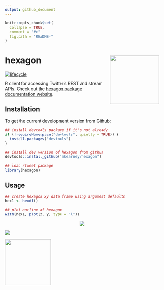 ```yaml
---
output: github_document
---
```


<!-- README.md is generated from README.Rmd. Please edit that file -->

```r
knitr::opts_chunk$set(
  collapse = TRUE,
  comment = "#>",
  fig.path = "README-"
)
```

# hexagon <img src="man/figures/logo.png" width="160px" align="right" /> 

<!-- [![Build Status](https://travis-ci.org/mkearney/hexagon.svg?branch=master)](https://travis-ci.org/mkearney/hexagon)
[![CRAN status](https://www.r-pkg.org/badges/version/rtweet)](https://cran.r-project.org/package=hexagon)
[![Coverage Status](https://codecov.io/gh/mkearney/hexagon/branch/master/graph/badge.svg)](https://codecov.io/gh/mkearney/hexagon?branch=master)

![Downloads](https://cranlogs.r-pkg.org/badges/hexagon)
![Downloads](https://cranlogs.r-pkg.org/badges/grand-total/hexagon) -->
[![lifecycle](https://img.shields.io/badge/lifecycle-experimental-orange.svg)](https://www.tidyverse.org/lifecycle/#experimental)

R client for accessing Twitter's REST and stream APIs. Check out the [hexagon package documentation website](http://mkearney.github.io/hexagon).

## Installation

To get the current development version from Github:

```r
## install devtools package if it's not already
if (!requireNamespace("devtools", quietly = TRUE)) {
  install.packages("devtools")
}

## install dev version of hexagon from github
devtools::install_github("mkearney/hexagon")

## load rtweet package
library(hexagon)
```

## Usage

```r
## create hexagon xy data frame using argument defaults
hex1 <- hexdf()

## plot outline of hexagon
with(hex1, plot(x, y, type = "l"))
```

<p align="center"><img src="inst/tools/readme/plot1.png" > </p

&nbsp;

```r
## create larger hexagon to the lower right with a different midpoint
hex2 <- hexdf(2, mid = c(2.5, -2))

## load ggplot2
library(ggplot2)

## plot both hex1 and hex2 objects using ggplot2
ggplot(hex1, aes(x, y)) +
  geom_polygon(fill = "blue") +
  geom_polygon(data = hex2, fill = "red")
```

<p align="center"><img src="inst/tools/readme/plot2.png" > </p

&nbsp;

### Example

Create a package sticker

```r
## generate some data to plot
n <- 43
den <- ceiling(n / 5)
x <- seq(-.525, .465, length.out = n) + rep(c(-.005, .005), ceiling(n/2))[1:n]
y <- seq(-.1, .1, length.out = ceiling(n / den))
y <- rep(c(y, rev(y)), ceiling(n / den))[1:n] + seq(.0, .45, length.out = n)
z <- c(rep("a", ceiling(n / den)), rep("b", ceiling(n / den)))
z <- rep(z, ceiling(n / den))[1:n]
pts <- data.frame(x, y, z)

## create base plot
p_ <- ggplot(hex1, aes(x, y)) +
  geom_polygon(fill = "#114466", colour = "#001030", size = 1) +
  geom_point(data = pts, aes(fill = z, colour = z), shape = 21, size = 1.75) +
  scale_fill_manual(values = c("#8CFF00", "#cc00ff")) +
  scale_colour_manual(values = c("#0A2200", "#110033")) +
  annotate("text", 0, -.36, label = "hexagon",
    colour = "white", size = 8, fontface = "bold") +
  coord_fixed(ratio = 1, expand = TRUE) +
  coord_cartesian(xlim = range(hex1$x), ylim = range(hex1$y)) +
  theme_void()

## adjust margin to maximize sticker
t <- 6
r <- 5
b <- 9
l <- 8
p <- p_ +
  theme(legend.position = "none",
    plot.margin = margin(-t, -r, -b, -l, unit = "pt"))

#view plot in device
p

## save plot with sticker dimensions
#ggsave("hexagon-logo.png", p, width = 1.73, height = 2,
#  units = "in", bg = "transparent")
```

<p align="center"><img width="150px" src="inst/tools/readme/dots-sticker.png" > </p>
